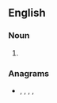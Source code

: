 ==English==

===Noun===
{{head|en|noun plural form}}

# {{plural of|omer|lang=en}}

===Anagrams===
* {{l|en|mores}}, {{l|en|Morse}}, {{l|en|morse}}, {{l|en|s'more}}, {{l|en|somer}}